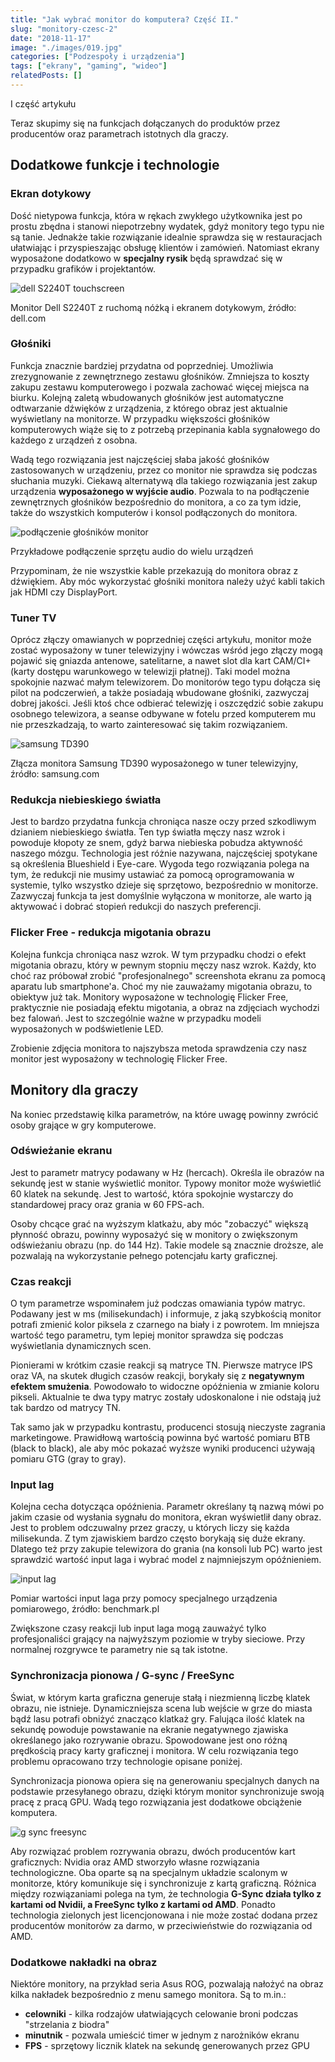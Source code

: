 ```yaml
---
title: "Jak wybrać monitor do komputera? Część II."
slug: "monitory-czesc-2"
date: "2018-11-17"
image: "./images/019.jpg"
categories: ["Podzespoły i urządzenia"]
tags: ["ekrany", "gaming", "wideo"]
relatedPosts: []
---
```


<ActionButton to='/monitory-czesc-1'>I część artykułu</ActionButton>

Teraz skupimy się na funkcjach dołączanych do produktów przez producentów oraz parametrach istotnych dla graczy.

## Dodatkowe funkcje i technologie

### Ekran dotykowy

Dość nietypowa funkcja, która w rękach zwykłego użytkownika jest po prostu zbędna i stanowi niepotrzebny wydatek, gdyż monitory tego typu nie są tanie. Jednakże takie rozwiązanie idealnie sprawdza się w restauracjach ułatwiając i przyspieszając obsługę klientów i zamówień. Natomiast ekrany wyposażone dodatkowo w **specjalny rysik** będą sprawdzać się w przypadku grafików i projektantów.

![dell S2240T touchscreen](images/dell-22-S2240T-dell-com.jpg)

<ImageDescription>Monitor Dell S2240T z ruchomą nóżką i ekranem dotykowym, źródło: dell.com</ImageDescription>

### Głośniki

Funkcja znacznie bardziej przydatna od poprzedniej. Umożliwia zrezygnowanie z zewnętrznego zestawu głośników. Zmniejsza to koszty zakupu zestawu komputerowego i pozwala zachować więcej miejsca na biurku. Kolejną zaletą wbudowanych głośników jest automatyczne odtwarzanie dźwięków z urządzenia, z którego obraz jest aktualnie wyświetlany na monitorze. W przypadku większości głośników komputerowych wiąże się to z potrzebą przepinania kabla sygnałowego do każdego z urządzeń z osobna.

Wadą tego rozwiązania jest najczęściej słaba jakość głośników zastosowanych w urządzeniu, przez co monitor nie sprawdza się podczas słuchania muzyki. Ciekawą alternatywą dla takiego rozwiązania jest zakup urządzenia **wyposażonego w wyjście audio**. Pozwala to na podłączenie zewnętrznych głośników bezpośrednio do monitora, a co za tym idzie, także do wszystkich komputerów i konsol podłączonych do monitora.

![podłączenie głośników monitor](images/schemat-glosniki.jpg)

<ImageDescription>Przykładowe podłączenie sprzętu audio do wielu urządzeń</ImageDescription>

<InfoBlock>Przypominam, że nie wszystkie kable przekazują do monitora obraz z dźwiękiem. Aby móc wykorzystać głośniki monitora należy użyć kabli takich jak HDMI czy DisplayPort.</InfoBlock>

### Tuner TV

Oprócz złączy omawianych w poprzedniej części artykułu, monitor może zostać wyposażony w tuner telewizyjny i wówczas wśród jego złączy mogą pojawić się gniazda antenowe, satelitarne, a nawet slot dla kart CAM/CI+ (karty dostępu warunkowego w telewizji płatnej). Taki model można spokojnie nazwać małym telewizorem. Do monitorów tego typu dołącza się pilot na podczerwień, a także posiadają wbudowane głośniki, zazwyczaj dobrej jakości. Jeśli ktoś chce odbierać telewizję i oszczędzić sobie zakupu osobnego telewizora, a seanse odbywane w fotelu przed komputerem mu nie przeszkadzają, to warto zainteresować się takim rozwiązaniem.

![samsung TD390](images/samsung-TD390-samsung-com.jpg)

<ImageDescription>Złącza monitora Samsung TD390 wyposażonego w tuner telewizyjny, źródło: samsung.com</ImageDescription>

### Redukcja niebieskiego światła

Jest to bardzo przydatna funkcja chroniąca nasze oczy przed szkodliwym dzianiem niebieskiego światła. Ten typ światła męczy nasz wzrok i powoduje kłopoty ze snem, gdyż barwa niebieska pobudza aktywność naszego mózgu. Technologia jest różnie nazywana, najczęściej spotykane są określenia Blueshield i Eye-care. Wygoda tego rozwiązania polega na tym, że redukcji nie musimy ustawiać za pomocą oprogramowania w systemie, tylko wszystko dzieje się sprzętowo, bezpośrednio w monitorze. Zazwyczaj funkcja ta jest domyślnie wyłączona w monitorze, ale warto ją aktywować i dobrać stopień redukcji do naszych preferencji.

### Flicker Free - redukcja migotania obrazu

Kolejna funkcja chroniąca nasz wzrok. W tym przypadku chodzi o efekt migotania obrazu, który w pewnym stopniu męczy nasz wzrok. Każdy, kto choć raz próbował zrobić "profesjonalnego" screenshota ekranu za pomocą aparatu lub smartphone'a. Choć my nie zauważamy migotania obrazu, to obiektyw już tak. Monitory wyposażone w technologię Flicker Free, praktycznie nie posiadają efektu migotania, a obraz na zdjęciach wychodzi bez falowań. Jest to szczególnie ważne w przypadku modeli wyposażonych w podświetlenie LED.

<InfoBlock>Zrobienie zdjęcia monitora to najszybsza metoda sprawdzenia czy nasz monitor jest wyposażony w technologię Flicker Free.</InfoBlock>

## Monitory dla graczy

Na koniec przedstawię kilka parametrów, na które uwagę powinny zwrócić osoby grające w gry komputerowe.

### Odświeżanie ekranu

Jest to parametr matrycy podawany w Hz (hercach). Określa ile obrazów na sekundę jest w stanie wyświetlić monitor. Typowy monitor może wyświetlić 60 klatek na sekundę. Jest to wartość, która spokojnie wystarczy do standardowej pracy oraz grania w 60 FPS-ach.

Osoby chcące grać na wyższym klatkażu, aby móc "zobaczyć" większą płynność obrazu, powinny wyposażyć się w monitory o zwiększonym odświeżaniu obrazu (np. do 144 Hz). Takie modele są znacznie droższe, ale pozwalają na wykorzystanie pełnego potencjału karty graficznej.

<AdSense/>

### Czas reakcji

O tym parametrze wspominałem już podczas omawiania typów matryc. Podawany jest w ms (milisekundach) i informuje, z jaką szybkością monitor potrafi zmienić kolor piksela z czarnego na biały i z powrotem. Im mniejsza wartość tego parametru, tym lepiej monitor sprawdza się podczas wyświetlania dynamicznych scen.

Pionierami w krótkim czasie reakcji są matryce TN. Pierwsze matryce IPS oraz VA, na skutek długich czasów reakcji, borykały się z **negatywnym efektem smużenia**. Powodowało to widoczne opóźnienia w zmianie koloru pikseli. Aktualnie te dwa typy matryc zostały udoskonalone i nie odstają już tak bardzo od matrycy TN.

<WarningBlock>Tak samo jak w przypadku kontrastu, producenci stosują nieczyste zagrania marketingowe. Prawidłową wartością powinna być wartość pomiaru BTB (black to black), ale aby móc pokazać wyższe wyniki producenci używają pomiaru GTG (gray to gray).</WarningBlock>

### Input lag

Kolejna cecha dotycząca opóźnienia. Parametr określany tą nazwą mówi po jakim czasie od wysłania sygnału do monitora, ekran wyświetlił dany obraz. Jest to problem odczuwalny przez graczy, u których liczy się każda milisekunda. Z tym zjawiskiem bardzo często borykają się duże ekrany. Dlatego też przy zakupie telewizora do grania (na konsoli lub PC) warto jest sprawdzić wartość input laga i wybrać model z najmniejszym opóźnieniem.

![input lag](images/input-lag-benchmark-pl.jpg)

<ImageDescription>Pomiar wartości input laga przy pomocy specjalnego urządzenia pomiarowego, źródło: benchmark.pl</ImageDescription>

<InfoBlock>Zwiększone czasy reakcji lub input laga mogą zauważyć tylko profesjonaliści grający na najwyższym poziomie w tryby sieciowe. Przy normalnej rozgrywce te parametry nie są tak istotne.</InfoBlock>

### Synchronizacja pionowa / G-sync / FreeSync

Świat, w którym karta graficzna generuje stałą i niezmienną liczbę klatek obrazu, nie istnieje. Dynamiczniejsza scena lub wejście w grze do miasta bądź lasu potrafi obniżyć znacząco klatkaż gry. Falująca ilość klatek na sekundę powoduje powstawanie na ekranie negatywnego zjawiska określanego jako rozrywanie obrazu. Spowodowane jest ono różną prędkością pracy karty graficznej i monitora. W celu rozwiązania tego problemu opracowano trzy technologie opisane poniżej.

Synchronizacja pionowa opiera się na generowaniu specjalnych danych na podstawie przesyłanego obrazu, dzięki którym monitor synchronizuje swoją pracę z pracą GPU. Wadą tego rozwiązania jest dodatkowe obciążenie komputera.

![g sync freesync](images/gsync-freesync.jpg)

Aby rozwiązać problem rozrywania obrazu, dwóch producentów kart graficznych: Nvidia oraz AMD stworzyło własne rozwiązania technologiczne. Oba oparte są na specjalnym układzie scalonym w monitorze, który komunikuje się i synchronizuje z kartą graficzną. Różnica między rozwiązaniami polega na tym, że technologia **G-Sync działa tylko z kartami od Nvidii, a FreeSync tylko z kartami od AMD**. Ponadto technologia zielonych jest licencjonowana i nie może zostać dodana przez producentów monitorów za darmo, w przeciwieństwie do rozwiązania od AMD.

### Dodatkowe nakładki na obraz

Niektóre monitory, na przykład seria Asus ROG, pozwalają nałożyć na obraz kilka nakładek bezpośrednio z menu samego monitora. Są to m.in.:

- **celowniki** - kilka rodzajów ułatwiających celowanie broni podczas "strzelania z biodra"
- **minutnik** - pozwala umieścić timer w jednym z narożników ekranu
- **FPS** - sprzętowy licznik klatek na sekundę generowanych przez GPU
